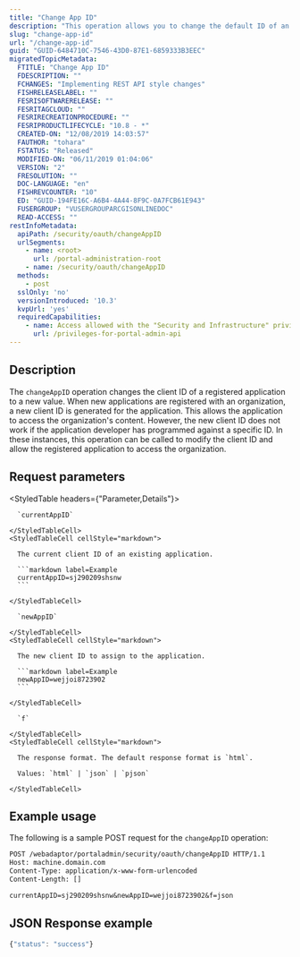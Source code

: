 ```yaml
---
title: "Change App ID"
description: "This operation allows you to change the default ID of an existing application."
slug: "change-app-id"
url: "/change-app-id"
guid: "GUID-6484710C-7546-43D0-87E1-6859333B3EEC"
migratedTopicMetadata:
  FTITLE: "Change App ID"
  FDESCRIPTION: ""
  FCHANGES: "Implementing REST API style changes"
  FISHRELEASELABEL: ""
  FESRISOFTWARERELEASE: ""
  FESRITAGCLOUD: ""
  FESRIRECREATIONPROCEDURE: ""
  FESRIPRODUCTLIFECYCLE: "10.8 - *"
  CREATED-ON: "12/08/2019 14:03:57"
  FAUTHOR: "tohara"
  FSTATUS: "Released"
  MODIFIED-ON: "06/11/2019 01:04:06"
  VERSION: "2"
  FRESOLUTION: ""
  DOC-LANGUAGE: "en"
  FISHREVCOUNTER: "10"
  ED: "GUID-194FE16C-A6B4-4A44-8F9C-0A7FCB61E943"
  FUSERGROUP: "VUSERGROUPARCGISONLINEDOC"
  READ-ACCESS: ""
restInfoMetadata:
  apiPath: /security/oauth/changeAppID
  urlSegments:
    - name: <root>
      url: /portal-administration-root
    - name: /security/oauth/changeAppID
  methods:
    - post
  sslOnly: 'no'
  versionIntroduced: '10.3'
  kvpUrl: 'yes'
  requiredCapabilities:
    - name: Access allowed with the "Security and Infrastructure" privilege
      url: /privileges-for-portal-admin-api
---
```


## Description

The `changeAppID` operation changes the client ID of a registered application to a new value. When new applications are registered with an organization, a new client ID is generated for the application. This allows the application to access the organization's content. However, the new client ID does not work if the application developer has programmed against a specific ID. In these instances, this operation can be called to modify the client ID and allow the registered application to access the organization.

##  Request parameters

<StyledTable headers={"Parameter,Details"}>
  <StyledTableRow>
    <StyledTableCell cellStyle="markdown">

      `currentAppID` 

    </StyledTableCell>
    <StyledTableCell cellStyle="markdown">

      The current client ID of an existing application.

      ```markdown label=Example
      currentAppID=sj290209shsnw
      ```

    </StyledTableCell>
  </StyledTableRow>
  <StyledTableRow>
    <StyledTableCell cellStyle="markdown">

      `newAppID` 

    </StyledTableCell>
    <StyledTableCell cellStyle="markdown">

      The new client ID to assign to the application.

      ```markdown label=Example
      newAppID=wejjoi8723902
      ```

    </StyledTableCell>
  </StyledTableRow>
  <StyledTableRow>
    <StyledTableCell cellStyle="markdown">

      `f` 

    </StyledTableCell>
    <StyledTableCell cellStyle="markdown">

      The response format. The default response format is `html`.

      Values: `html` | `json` | `pjson`

    </StyledTableCell>
  </StyledTableRow>
</StyledTable>


## Example usage

The following is a sample POST request for the `changeAppID` operation:

```markdown
POST /webadaptor/portaladmin/security/oauth/changeAppID HTTP/1.1
Host: machine.domain.com
Content-Type: application/x-www-form-urlencoded
Content-Length: []

currentAppID=sj290209shsnw&newAppID=wejjoi8723902&f=json
```

## JSON Response example

```javascript
{"status": "success"}
```